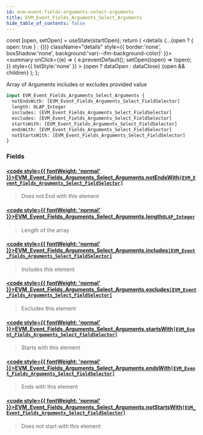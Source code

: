 ```yaml
---
id: evm-event-fields-arguments-select-arguments
title: EVM_Event_Fields_Arguments_Select_Arguments
hide_table_of_contents: false
---
```







  const [open, setOpen] = useState(startOpen);
  return (
    <details {...(open ? { open: true } : {})} className="details" style={{ border:'none', boxShadow:'none', background:'var(--ifm-background-color)' }}>
      <summary
        onClick={(e) => {
          e.preventDefault();
          setOpen((open) => !open);
        }}
        style={{ listStyle:'none' }}
      >
      {open ? dataOpen : dataClose}
      </summary>
      {open && children}
    </details>
  );
};










Array of Arguments includes or excludes provided value


```graphql
input EVM_Event_Fields_Arguments_Select_Arguments {
  notEndsWith: [EVM_Event_Fields_Arguments_Select_FieldSelector]
  length: OLAP_Integer
  includes: [EVM_Event_Fields_Arguments_Select_FieldSelector]
  excludes: [EVM_Event_Fields_Arguments_Select_FieldSelector]
  startsWith: [EVM_Event_Fields_Arguments_Select_FieldSelector]
  endsWith: [EVM_Event_Fields_Arguments_Select_FieldSelector]
  notStartsWith: [EVM_Event_Fields_Arguments_Select_FieldSelector]
}
```




### Fields

#### [<code style={{ fontWeight: 'normal' }}>EVM_Event_Fields_Arguments_Select_Arguments.<b>notEndsWith</b></code>](#)<Bullet />[`[EVM_Event_Fields_Arguments_Select_FieldSelector]`](/docs/graphql-reference/inputs/evm-event-fields-arguments-select-field-selector) <Badge class="badge badge--secondary" text="list"/> <Badge class="badge badge--secondary" text="input"/> 
> 
> 
> Does not End with this element
> 

#### [<code style={{ fontWeight: 'normal' }}>EVM_Event_Fields_Arguments_Select_Arguments.<b>length</b></code>](#)<Bullet />[`OLAP_Integer`](/docs/graphql-reference/inputs/olap-integer) <Badge class="badge badge--secondary" text="input"/> 
> 
> 
> Length of the array
> 

#### [<code style={{ fontWeight: 'normal' }}>EVM_Event_Fields_Arguments_Select_Arguments.<b>includes</b></code>](#)<Bullet />[`[EVM_Event_Fields_Arguments_Select_FieldSelector]`](/docs/graphql-reference/inputs/evm-event-fields-arguments-select-field-selector) <Badge class="badge badge--secondary" text="list"/> <Badge class="badge badge--secondary" text="input"/> 
> 
> 
> Includes this element
> 

#### [<code style={{ fontWeight: 'normal' }}>EVM_Event_Fields_Arguments_Select_Arguments.<b>excludes</b></code>](#)<Bullet />[`[EVM_Event_Fields_Arguments_Select_FieldSelector]`](/docs/graphql-reference/inputs/evm-event-fields-arguments-select-field-selector) <Badge class="badge badge--secondary" text="list"/> <Badge class="badge badge--secondary" text="input"/> 
> 
> 
> Excludes this element
> 

#### [<code style={{ fontWeight: 'normal' }}>EVM_Event_Fields_Arguments_Select_Arguments.<b>startsWith</b></code>](#)<Bullet />[`[EVM_Event_Fields_Arguments_Select_FieldSelector]`](/docs/graphql-reference/inputs/evm-event-fields-arguments-select-field-selector) <Badge class="badge badge--secondary" text="list"/> <Badge class="badge badge--secondary" text="input"/> 
> 
> 
> Starts with this element
> 

#### [<code style={{ fontWeight: 'normal' }}>EVM_Event_Fields_Arguments_Select_Arguments.<b>endsWith</b></code>](#)<Bullet />[`[EVM_Event_Fields_Arguments_Select_FieldSelector]`](/docs/graphql-reference/inputs/evm-event-fields-arguments-select-field-selector) <Badge class="badge badge--secondary" text="list"/> <Badge class="badge badge--secondary" text="input"/> 
> 
> 
> Ends with this element
> 

#### [<code style={{ fontWeight: 'normal' }}>EVM_Event_Fields_Arguments_Select_Arguments.<b>notStartsWith</b></code>](#)<Bullet />[`[EVM_Event_Fields_Arguments_Select_FieldSelector]`](/docs/graphql-reference/inputs/evm-event-fields-arguments-select-field-selector) <Badge class="badge badge--secondary" text="list"/> <Badge class="badge badge--secondary" text="input"/> 
> 
> 
> Does not start with this element
> 



